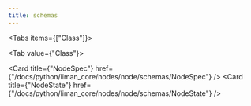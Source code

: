 ```yaml
---
title: schemas
---
```


<Tabs items={["Class"]}>

<Tab value={"Class"}>

<Cards >

<Card
  title={"NodeSpec"}
  href={"/docs/python/liman_core/nodes/node/schemas/NodeSpec"}
/>
<Card
  title={"NodeState"}
  href={"/docs/python/liman_core/nodes/node/schemas/NodeState"}
/>

</Cards>

</Tab>

</Tabs>
